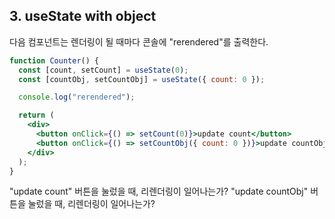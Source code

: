 ## 3. useState with object

다음 컴포넌트는 렌더링이 될 때마다 콘솔에 "rerendered"를 출력한다.

```jsx showLineNumbers
function Counter() {
  const [count, setCount] = useState(0);
  const [countObj, setCountObj] = useState({ count: 0 });

  console.log("rerendered");

  return (
    <div>
      <button onClick={() => setCount(0)}>update count</button>
      <button onClick={() => setCountObj({ count: 0 })}>update countObj</button>
    </div>
  );
}
```

"update count" 버튼을 눌렀을 때, 리렌더링이 일어나는가?
"update countObj" 버튼을 눌렀을 때, 리렌더링이 일어나는가?
